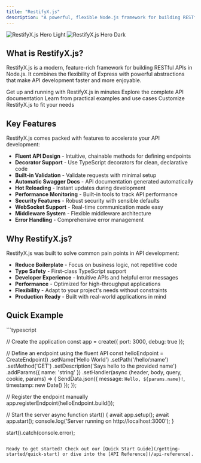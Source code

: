 ```yaml
---
title: "RestifyX.js"
description: "A powerful, flexible Node.js framework for building RESTful APIs with minimal boilerplate"
---
```


<img
  className="block dark:hidden"
  src="/images/hero-light.png"
  alt="RestifyX.js Hero Light"
/>
<img
  className="hidden dark:block"
  src="/images/hero-dark.png"
  alt="RestifyX.js Hero Dark"
/>

## What is RestifyX.js?

RestifyX.js is a modern, feature-rich framework for building RESTful APIs in Node.js. It combines the flexibility of Express with powerful abstractions that make API development faster and more enjoyable.

<CardGroup cols={2}>
  <Card
    title="Quick Start"
    icon="rocket"
    href="/getting-started/quick-start"
  >
    Get up and running with RestifyX.js in minutes
  </Card>
  <Card
    title="API Reference"
    icon="code"
    href="/api-reference"
  >
    Explore the complete API documentation
  </Card>
  <Card
    title="Examples"
    icon="book-open"
    href="/examples/basic-crud"
  >
    Learn from practical examples and use cases
  </Card>
  <Card
    title="Configuration"
    icon="gear"
    href="/getting-started/configuration"
  >
    Customize RestifyX.js to fit your needs
  </Card>
</CardGroup>

## Key Features

RestifyX.js comes packed with features to accelerate your API development:

- **Fluent API Design** - Intuitive, chainable methods for defining endpoints
- **Decorator Support** - Use TypeScript decorators for clean, declarative code
- **Built-in Validation** - Validate requests with minimal setup
- **Automatic Swagger Docs** - API documentation generated automatically
- **Hot Reloading** - Instant updates during development
- **Performance Monitoring** - Built-in tools to track API performance
- **Security Features** - Robust security with sensible defaults
- **WebSocket Support** - Real-time communication made easy
- **Middleware System** - Flexible middleware architecture
- **Error Handling** - Comprehensive error management

## Why RestifyX.js?

RestifyX.js was built to solve common pain points in API development:

- **Reduce Boilerplate** - Focus on business logic, not repetitive code
- **Type Safety** - First-class TypeScript support
- **Developer Experience** - Intuitive APIs and helpful error messages
- **Performance** - Optimized for high-throughput applications
- **Flexibility** - Adapt to your project's needs without constraints
- **Production Ready** - Built with real-world applications in mind

## Quick Example

\`\`\`typescript

// Create the application
const app = create({
  port: 3000,
  debug: true
});

// Define an endpoint using the fluent API
const helloEndpoint = CreateEndpoint()
  .setName('Hello World')
  .setPath('/hello/:name')
  .setMethod('GET')
  .setDescription('Says hello to the provided name')
  .addParams({ name: 'string' })
  .setHandler(async (header, body, query, cookie, params) => {
    SendData.json({
      message: `Hello, ${params.name}!`,
      timestamp: new Date()
    });
  });

// Register the endpoint manually
app.registerEndpoint(helloEndpoint.build());

// Start the server
async function start() {
  await app.setup();
  await app.start();
  console.log('Server running on http://localhost:3000');
}

start().catch(console.error);
```

Ready to get started? Check out our [Quick Start Guide](/getting-started/quick-start) or dive into the [API Reference](/api-reference).
```

